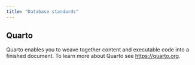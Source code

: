 ```yaml
---
title: "Database standards"
---
```


## Quarto

Quarto enables you to weave together content and executable code into a finished document. To learn more about Quarto see <https://quarto.org>.
